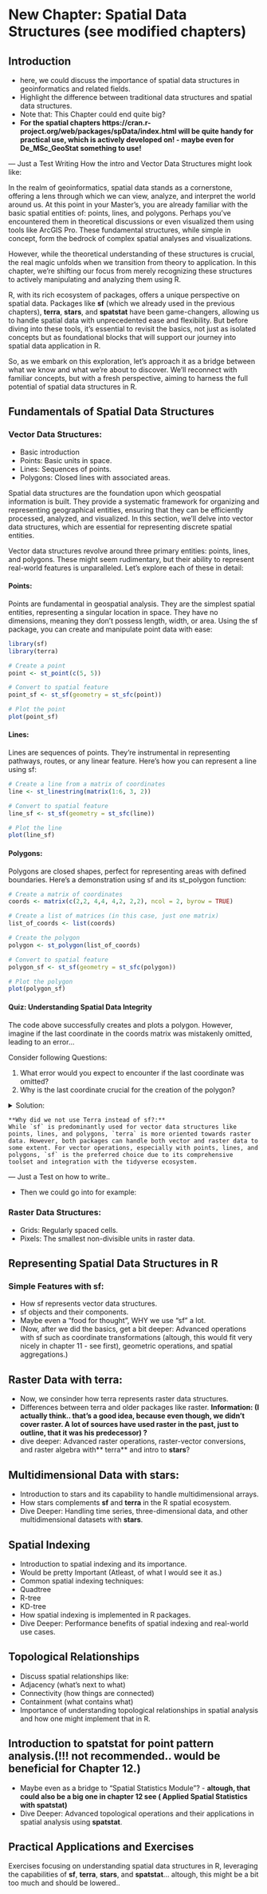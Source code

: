 # New Chapter: Spatial Data Structures (see modified chapters)

## Introduction
- here, we could discuss the importance of spatial data structures in geoinformatics and related fields.
-  Highlight the difference between traditional data structures and spatial data structures.
- Note that: This Chapter could end quite big?
- **For the spatial chapters https://cran.r-project.org/web/packages/spData/index.html will be quite handy for practical use, which is actively developed on! - maybe even for De_MSc_GeoStat something to use!** 

--- Just a Test Writing How the intro and Vector Data Structures might look like:

In the realm of geoinformatics, spatial data stands as a cornerstone, offering a lens through which we can view, analyze, and interpret the world around us. At this point in your Master's, you are already familiar with the basic spatial entities of: points, lines, and polygons. Perhaps you've encountered them in theoretical discussions or even visualized them using tools like ArcGIS Pro. These fundamental structures, while simple in concept, form the bedrock of complex spatial analyses and visualizations.

However, while the theoretical understanding of these structures is crucial, the real magic unfolds when we transition from theory to application. In this chapter, we're shifting our focus from merely recognizing these structures to actively manipulating and analyzing them using R.

R, with its rich ecosystem of packages, offers a unique perspective on spatial data. Packages like **sf** (which we already used in the previous chapters), **terra**, **stars**, and **spatstat** have been game-changers, allowing us to handle spatial data with unprecedented ease and flexibility. But before diving into these tools, it's essential to revisit the basics, not just as isolated concepts but as foundational blocks that will support our journey into spatial data application in R.

So, as we embark on this exploration, let's approach it as a bridge between what we know and what we're about to discover. We'll reconnect with familiar concepts, but with a fresh perspective, aiming to harness the full potential of spatial data structures in R.

## Fundamentals of Spatial Data Structures
### Vector Data Structures:
- Basic introduction
- Points: Basic units in space.
- Lines: Sequences of points.
- Polygons: Closed lines with associated areas.

Spatial data structures are the foundation upon which geospatial information is built. They provide a systematic framework for organizing and representing geographical entities, ensuring that they can be efficiently processed, analyzed, and visualized. In this section, we'll delve into vector data structures, which are essential for representing discrete spatial entities.

Vector data structures revolve around three primary entities: points, lines, and polygons. These might seem rudimentary, but their ability to represent real-world features is unparalleled. Let's explore each of these in detail:

#### Points:
Points are fundamental in geospatial analysis. They are the simplest spatial entities, representing a singular location in space. They have no dimensions, meaning they don't possess length, width, or area. Using the sf package, you can create and manipulate point data with ease:

```r
library(sf)
library(terra)
```

```r
# Create a point
point <- st_point(c(5, 5))

# Convert to spatial feature
point_sf <- st_sf(geometry = st_sfc(point))

# Plot the point
plot(point_sf)

```

#### Lines:
Lines are sequences of points. They're instrumental in representing pathways, routes, or any linear feature. Here's how you can represent a line using sf:

```r
# Create a line from a matrix of coordinates
line <- st_linestring(matrix(1:6, 3, 2))

# Convert to spatial feature
line_sf <- st_sf(geometry = st_sfc(line))

# Plot the line
plot(line_sf)

```

#### Polygons:
Polygons are closed shapes, perfect for representing areas with defined boundaries. Here's a demonstration using sf and its st_polygon function:

```r

# Create a matrix of coordinates
coords <- matrix(c(2,2, 4,4, 4,2, 2,2), ncol = 2, byrow = TRUE)

# Create a list of matrices (in this case, just one matrix)
list_of_coords <- list(coords)

# Create the polygon
polygon <- st_polygon(list_of_coords)

# Convert to spatial feature
polygon_sf <- st_sf(geometry = st_sfc(polygon))

# Plot the polygon
plot(polygon_sf)
```

#### Quiz: Understanding Spatial Data Integrity

The code above successfully creates and plots a polygon. However, imagine if the last coordinate in the coords matrix was mistakenly omitted, leading to an error...

Consider following Questions:

1. What error would you expect to encounter if the last coordinate was omitted?
2. Why is the last coordinate crucial for the creation of the polygon?

<details>
<summary>Solution:</summary>

1. If the last coordinate was omitted, you would encounter the following error:

`Error in MtrxSet(x, dim, type = "POLYGON", needClosed = TRUE) : polygons not (all) closed`

  A breakdown of what the error message is conveying:
  
  - `MtrxSet(x, dim, type = "POLYGON", needClosed = TRUE)`: This is the internal function being called to set or validate the matrix representation of the polygon.
  
  - `type = "POLYGON"`: This indicates that the data structure being worked on is in fact a Polygon.
  
  - `needClosed = TRUE`: This is a condition set within the function to ensure that polygons are closed. It checks if the starting and ending coordinates of the polygon are the same.
  
  - `polygons not (all) closed`: This is the main error message, indicating that one or more polygons in your data are not closed, i.e., their starting and ending coordinates don't match.

In practical terms, if you're creating or manipulating polygons, you need to ensure that each polygon's last coordinate is the same as its first coordinate. If not, many spatial operations, analyses, or visualizations might produce incorrect or unexpected results!

2. The last coordinate is crucial because it ensures that the polygon is closed, meaning its starting and ending coordinates are the same.


</details>


```block2
**Why did we not use Terra instead of sf?:**
While `sf` is predominantly used for vector data structures like points, lines, and polygons, `terra` is more oriented towards raster data. However, both packages can handle both vector and raster data to some extent. For vector operations, especially with points, lines, and polygons, `sf` is the preferred choice due to its comprehensive toolset and integration with the tidyverse ecosystem.
```

--- Just a Test on how to write..

- Then we could go into for example:

### Raster Data Structures:

- Grids: Regularly spaced cells.
- Pixels: The smallest non-divisible units in raster data.

## Representing Spatial Data Structures in R
### Simple Features with sf:
- How sf represents vector data structures.
- sf objects and their components.
- Maybe even a "food for thought", WHY we use "sf" a lot.
- (Now, after we did the basics, get a bit deeper: Advanced operations with sf such as coordinate transformations (altough, this would fit very nicely in chapter 11 - see first), geometric operations, and spatial aggregations.)

## Raster Data with terra:
- Now, we consinder how terra represents raster data structures.
- Differences between terra and older packages like raster. **Information: (I actually think.. that's a good idea, because even though, we didn't cover raster. A lot of sources have used raster in the past, just to outline, that it was his predecessor) ?**
- dive deeper: Advanced raster operations, raster-vector conversions, and raster algebra with** terra** and intro to **stars**?

## Multidimensional Data with stars:
- Introduction to stars and its capability to handle multidimensional arrays.
- How stars complements **sf** and **terra** in the R spatial ecosystem.
- Dive Deeper: Handling time series, three-dimensional data, and other multidimensional datasets with **stars**.

## Spatial Indexing
- Introduction to spatial indexing and its importance.
- Would be pretty Important (Atleast, of what I would see it as.)
- Common spatial indexing techniques:
- Quadtree
- R-tree
- KD-tree
- How spatial indexing is implemented in R packages.
- Dive Deeper: Performance benefits of spatial indexing and real-world use cases.

## Topological Relationships
- Discuss spatial relationships like:
- Adjacency (what's next to what)
- Connectivity (how things are connected)
- Containment (what contains what)
- Importance of understanding topological relationships in spatial analysis and how one might implement that in R.

## Introduction to spatstat for point pattern analysis.(**!!! not recommended.. would be beneficial for Chapter 12.**)
- Maybe even as a bridge to "Spatial Statistics Module"? - **altough, that could also be a big one in chapter 12 see ( Applied Spatial Statistics with spatstat)**
- Dive Deeper: Advanced topological operations and their applications in spatial analysis using **spatstat**.

## Practical Applications and Exercises
Exercises focusing on understanding spatial data structures in R, leveraging the capabilities of **sf**, **terra**, **stars**, and **spatstat**... altough, this might be a bit too much and should be lowered.. 
